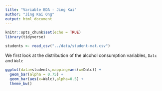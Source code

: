 ```yaml
---
title: "Variable EDA - Jing Kai"
author: "Jing Kai Ong"
output: html_document
---
```


```r
knitr::opts_chunk$set(echo = TRUE)
library(tidyverse)
```

```r
students <- read_csv("../data/student-mat.csv")
```

We first look at the distribution of the alcohol consumption variables, `Dalc` and `Walc`

```r
ggplot(data=students,mapping=aes(x=Dalc)) +
  geom_bar(alpha = 0.75) +
  geom_bar(aes(x=Walc),alpha=0.5) +
  theme_bw()
```

